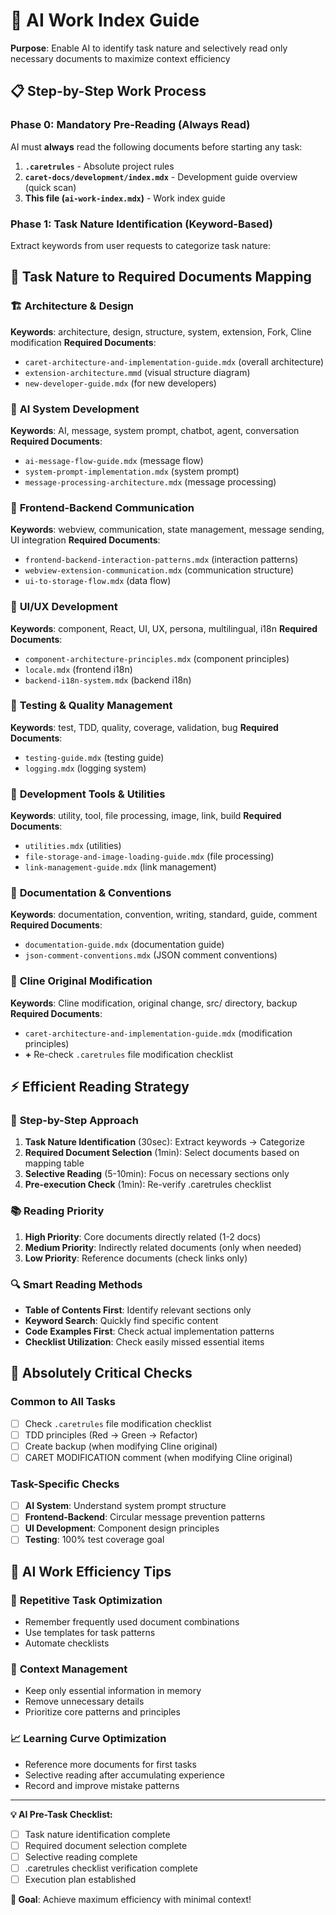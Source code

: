 # 🤖 AI Work Index Guide

**Purpose**: Enable AI to identify task nature and selectively read only necessary documents to maximize context efficiency

## 📋 **Step-by-Step Work Process**

### Phase 0: Mandatory Pre-Reading (Always Read)

AI must **always** read the following documents before starting any task:

1. **`.caretrules`** - Absolute project rules
2. **`caret-docs/development/index.mdx`** - Development guide overview (quick scan)
3. **This file (`ai-work-index.mdx`)** - Work index guide

### Phase 1: Task Nature Identification (Keyword-Based)

Extract keywords from user requests to categorize task nature:

## 🎯 **Task Nature to Required Documents Mapping**

### 🏗️ **Architecture & Design**

**Keywords**: architecture, design, structure, system, extension, Fork, Cline modification
**Required Documents**:

- `caret-architecture-and-implementation-guide.mdx` (overall architecture)
- `extension-architecture.mmd` (visual structure diagram)
- `new-developer-guide.mdx` (for new developers)

### 🤖 **AI System Development**

**Keywords**: AI, message, system prompt, chatbot, agent, conversation
**Required Documents**:

- `ai-message-flow-guide.mdx` (message flow)
- `system-prompt-implementation.mdx` (system prompt)
- `message-processing-architecture.mdx` (message processing)

### 🔄 **Frontend-Backend Communication**

**Keywords**: webview, communication, state management, message sending, UI integration
**Required Documents**:

- `frontend-backend-interaction-patterns.mdx` (interaction patterns)
- `webview-extension-communication.mdx` (communication structure)
- `ui-to-storage-flow.mdx` (data flow)

### 🎨 **UI/UX Development**

**Keywords**: component, React, UI, UX, persona, multilingual, i18n
**Required Documents**:

- `component-architecture-principles.mdx` (component principles)
- `locale.mdx` (frontend i18n)
- `backend-i18n-system.mdx` (backend i18n)

### 🧪 **Testing & Quality Management**

**Keywords**: test, TDD, quality, coverage, validation, bug
**Required Documents**:

- `testing-guide.mdx` (testing guide)
- `logging.mdx` (logging system)

### 🔧 **Development Tools & Utilities**

**Keywords**: utility, tool, file processing, image, link, build
**Required Documents**:

- `utilities.mdx` (utilities)
- `file-storage-and-image-loading-guide.mdx` (file processing)
- `link-management-guide.mdx` (link management)

### 📖 **Documentation & Conventions**

**Keywords**: documentation, convention, writing, standard, guide, comment
**Required Documents**:

- `documentation-guide.mdx` (documentation guide)
- `json-comment-conventions.mdx` (JSON comment conventions)

### 🚨 **Cline Original Modification**

**Keywords**: Cline modification, original change, src/ directory, backup
**Required Documents**:

- `caret-architecture-and-implementation-guide.mdx` (modification principles)
- **+** Re-check `.caretrules` file modification checklist

## ⚡ **Efficient Reading Strategy**

### 🎯 **Step-by-Step Approach**

1. **Task Nature Identification** (30sec): Extract keywords → Categorize
2. **Required Document Selection** (1min): Select documents based on mapping table
3. **Selective Reading** (5-10min): Focus on necessary sections only
4. **Pre-execution Check** (1min): Re-verify .caretrules checklist

### 📚 **Reading Priority**

1. **High Priority**: Core documents directly related (1-2 docs)
2. **Medium Priority**: Indirectly related documents (only when needed)
3. **Low Priority**: Reference documents (check links only)

### 🔍 **Smart Reading Methods**

- **Table of Contents First**: Identify relevant sections only
- **Keyword Search**: Quickly find specific content
- **Code Examples First**: Check actual implementation patterns
- **Checklist Utilization**: Check easily missed essential items

## 🚨 **Absolutely Critical Checks**

### Common to All Tasks

- [ ] Check `.caretrules` file modification checklist
- [ ] TDD principles (Red → Green → Refactor)
- [ ] Create backup (when modifying Cline original)
- [ ] CARET MODIFICATION comment (when modifying Cline original)

### Task-Specific Checks

- [ ] **AI System**: Understand system prompt structure
- [ ] **Frontend-Backend**: Circular message prevention patterns
- [ ] **UI Development**: Component design principles
- [ ] **Testing**: 100% test coverage goal

## 🎁 **AI Work Efficiency Tips**

### 🔄 **Repetitive Task Optimization**

- Remember frequently used document combinations
- Use templates for task patterns
- Automate checklists

### 🎯 **Context Management**

- Keep only essential information in memory
- Remove unnecessary details
- Prioritize core patterns and principles

### 📈 **Learning Curve Optimization**

- Reference more documents for first tasks
- Selective reading after accumulating experience
- Record and improve mistake patterns

---

**💡 AI Pre-Task Checklist:**

- [ ] Task nature identification complete
- [ ] Required document selection complete
- [ ] Selective reading complete
- [ ] .caretrules checklist verification complete
- [ ] Execution plan established

**🎯 Goal**: Achieve maximum efficiency with minimal context!
